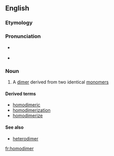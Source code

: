 {{also|Homodimer}}
==English==

===Etymology===
{{prefix|homo|dimer}}

===Pronunciation===
* {{a|US}} {{IPA|hoʊmoʊˈdaɪmɚ}}
* {{rhymes|aɪmə(r)}}

===Noun===
{{en-noun}}

# {{context|chemistry}} A [[dimer]] derived from two identical [[monomer]]s

====Derived terms====
* [[homodimeric]]
* [[homodimerization]]
* [[homodimerize]]

====See also====
* [[heterodimer]]

[[fr:homodimer]]